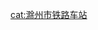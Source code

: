 {{Routemap
| title = 滁州站线路配置图
| inline = <includeonly>1</includeonly>
| map =
CONTg\CONTg~~ ~~{{rmr|l=u|[[京沪高铁]]往{{站|定远}}至{{站|北京南}}}}
STRg\STRf
ABZg2\STR!~STRc3
STR!~STRc1\ABZg+4
STR\STR
STRc2\ABZg3\ABZg2\STRc3
STR+1\STR!~STRc4\STR!~STRc1\STR+4
STRc2\ABZg3\STR\STR\ABZg2\STRc3
STR+1\STR!~STRc4\STR\STR\STR!~STRc1\STR+4
STR\STR\STR\STR\STR\STR
STR+BSl\STR+BSr\STR\STR\STR+BSl\STR+BSr
STR+BSl\STR+BSr\STR\STR\STR+BSl\STR+BSr!~*{{BSot|w=0.7|1}}__align=l~~ ~~ ~~1站台
STR+BSl\STR+BSr\STR\STR\STR+BSl!~*{{BSot|w=0.7|2}}__align=r\STR+BSr~~ ~~ ~~2站台
STR+BSl\STR+BSr\STR\STR\STR+BSl\STR+BSr
STR+BSl\STR+BSr\STR\STR\STR+BSl\STR+BSr
STR+BSl\STR+BSr!~*{{BSot|w=0.7|3}}__align=l\STR\STR\STR+BSl\STR+BSr~~ ~~ ~~3站台
STR+BSl!~*{{BSot|w=0.7|4}}__align=r\STR+BSr\STR\STR\STR+BSl\STR+BSr~~ ~~ ~~4站台
STR+BSl\STR+BSr\STR\STR\STR+BSl\STR+BSr
STR\STR\STR\STR\STR\STR
STR2\STR!~STRc3\STR\STR\STR!~STRc2\STR3
STRc1\ABZg+4\STR\STR\ABZg+1\STRc4
\STR2\STR!~STRc3\STR\STR\uENDEa
\STRc1\ABZg+4\STR!~STRc2\uSTR!~STR3!~uSTRc2\uSTR3
\\STR\ABZg+1\uABZg+1!~STRc4\uSTRc4
\STR\STR\uSTR
\STR!~STRc2\ABZg3\uSTR
\ABZg+1\STR!~STRc4\uSTR
\STR\STR\uSTR
\\STR\STR\uABZg2\uSTRc3
\\\STR\STR\uSTR!~uSTRc1\uABZ4+2f\uSTRc3
\\\STR\STR\uSTR\uSTR!~uSTRc1\uSTR+4
\\\STR\STR\uSTR!~POINTERf@gq\uSTR\uSTR!~POINTERg@fq~~ ~~滁州综合维保段
\\\STR\STR\uSTR\uENDEe\uENDEe
\STR\STR\uSTR
\STRg\STRf\uENDEe
CONTf\CONTf~~ ~~{{rmr|l=d|[[京沪高铁]]往{{站|南京南}}至{{站|上海虹桥}}}}
|bottom={{navbar|滁州站RDT}}<ref>{{Cite book|title=沪渝蓉高速铁路工程上海至南京合肥段环境影响报告书（征求意见稿）|last=[[长江沿岸铁路集团]]|year=2021-10|last2=[[中国铁路设计集团]]}}</ref>{{rp|82}}<ref>{{Cite web|title=沪渝蓉高速铁路工程上海至南京至合肥段环境影响评价第二次信息公示|url=http://fgw.chuzhou.gov.cn/xwdt/tzgg/1104208838.html|date=2021-10-18|publisher=滁州市发展和改革委员会}}</ref>
}}
<noinclude>

{{Rdt intro|[[滁州站]]}}
[[cat:滁州市铁路车站]]
</noinclude>